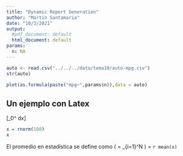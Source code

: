 ```yaml
---
title: "Dynamic Report Generation"
author: "Martin Santamaria"
date: "10/3/2021"
output:
  #pdf_document: default
  html_document: default
params:
  n: NA
---
```


```r
auto <- read.csv("../../../data/tema10/auto-mpg.csv")
str(auto)
```

```r
plot(as.formula(paste("mpg~",params$n)),data = auto)
```






## Un ejemplo con Latex

\[\int_0^\infty \frac{1}{x^2} dx\]

```r
x = rnorm(100)
x
```

El promedio en estadística se define como \(\overline{x} = \displaystyle\sum_{i=1}^N \frac{x_i}{N}\) = `r mean(x)`
